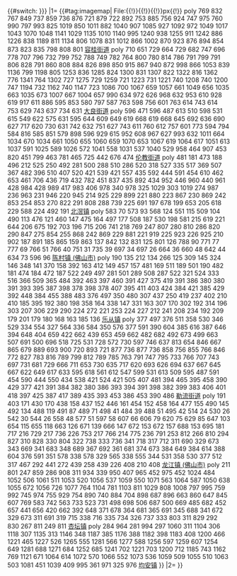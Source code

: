 <includeonly>{{#switch: {{{1|{{{type|1}}}}}}
|1=
<!--地图类型一开始-->
{{#tag:imagemap|
File:{{{file|China Shunde location map.svg}}}{{!}}{{{float|right}}}{{!}}{{{caption|顺德地图}}}{{!}}{{{width|450}}}px{{!}}{{{frame|border}}}
poly 769 832 767 849 737 859 736 876 721 879 722 892 753 885 756 924 747 975 760 990 797 993 825 1019 850 1011 882 1040 907 1085 927 1092 972 1049 1017 1043 1070 1048 1141 1029 1135 1010 1140 995 1240 938 1255 911 1242 886 1226 838 1189 811 1134 806 1078 831 1012 866 1002 870 923 876 894 854 873 823 835 798 808 801 [[容桂街道]]
poly 710 651 729 664 729 682 747 696 778 707 796 732 799 752 788 749 782 764 800 780 814 786 791 799 791 806 828 791 860 808 884 826 898 850 915 867 940 872 998 866 1053 839 1136 799 1198 805 1253 836 1285 824 1300 831 1307 822 1322 816 1362 776 1341 764 1302 727 1275 729 1259 721 1223 731 1221 740 1208 740 1200 747 1194 732 1162 740 1147 723 1086 700 1067 659 1057 661 1049 656 1035 663 1035 673 1007 667 1004 657 990 634 972 626 968 632 953 610 928 619 917 611 886 595 853 580 797 587 763 598 756 601 763 614 743 614 753 629 743 637 734 631 [[大良街道]]
poly 596 471 596 487 613 510 598 531 615 549 622 575 631 595 644 609 649 619 668 619 668 645 692 636 690 627 717 620 730 631 742 632 751 627 743 611 760 612 757 601 773 594 794 584 816 585 851 579 898 596 929 615 952 608 967 627 993 632 1011 664 1034 670 1034 661 1050 655 1060 659 1070 653 1067 619 1064 617 1051 613 1037 591 1025 589 1026 572 1041 558 1031 537 1040 529 958 464 907 453 820 451 799 463 781 465 725 442 676 474 [[伦教街道]]
poly 481 181 473 188 496 212 525 250 492 281 500 288 510 286 520 318 527 335 517 369 507 367 482 396 510 407 520 421 539 421 557 435 592 444 591 454 610 462 653 461 706 436 719 432 782 451 837 435 892 434 952 446 960 440 961 428 984 428 989 417 983 406 978 340 978 325 1029 303 1019 274 987 236 963 231 946 220 945 214 925 229 899 221 880 223 867 230 869 242 853 254 853 270 822 291 808 288 739 225 691 197 678 199 653 205 618 229 588 224 492 191 [[北滘镇]]
poly 583 70 573 93 568 124 551 115 509 104 490 113 476 121 460 147 475 164 497 177 508 187 530 198 581 215 619 221 644 206 675 192 703 196 715 206 741 218 769 247 807 280 810 286 820 290 847 275 854 255 868 242 869 229 881 221 919 225 923 226 925 210 902 187 891 185 865 159 863 137 842 132 831 125 801 126 788 90 771 77 777 69 766 51 766 40 751 31 735 39 697 34 697 26 664 36 660 48 642 44 634 73 596 96 [[陈村镇 (佛山市)]]
poly 190 135 212 134 266 125 309 145 324 146 348 141 370 158 392 163 412 149 457 157 481 169 511 189 501 190 482 181 474 184 472 187 522 249 497 281 501 289 508 287 522 321 524 333 516 366 509 365 484 392 463 397 460 391 427 375 419 391 386 380 380 391 393 395 387 398 378 398 378 407 395 411 403 424 384 421 385 429 392 448 384 455 388 483 376 497 350 480 307 437 250 419 237 402 210 410 185 395 192 380 198 358 164 338 147 331 163 307 170 302 192 314 196 303 207 306 229 290 224 272 221 253 224 227 212 241 208 234 192 209 179 201 179 180 168 163 185 136 [[乐从镇]]
poly 377 497 376 511 358 530 346 529 334 554 327 564 336 584 350 576 377 591 390 604 385 616 387 646 394 648 404 659 422 662 439 653 459 662 482 682 492 673 499 663 507 691 500 696 518 725 531 728 572 730 597 746 637 813 654 846 667 865 679 889 693 900 720 893 721 877 736 877 736 858 756 855 766 846 772 827 783 816 789 799 812 789 785 763 791 747 795 733 766 707 743 697 731 681 729 666 711 653 730 635 717 620 693 626 694 637 667 645 667 622 649 617 633 595 618 561 612 547 599 531 613 509 595 487 591 454 590 444 550 434 538 421 524 421 505 407 481 394 465 395 458 390 429 377 421 391 384 382 380 386 393 394 391 398 382 399 383 406 401 418 397 425 387 417 389 435 393 453 386 453 390 486 [[勒流街道]]
poly 191 403 171 430 170 438 158 437 152 446 161 454 152 458 164 477 155 490 145 492 134 488 119 491 87 489 71 498 41 484 39 488 51 495 42 514 24 530 26 542 30 544 26 558 48 577 51 597 58 607 66 606 79 620 75 629 85 647 103 654 115 655 118 663 126 671 139 666 147 672 153 672 157 688 153 695 181 717 216 729 217 736 226 753 217 766 214 775 236 791 253 812 266 810 294 827 310 828 330 804 322 738 333 736 341 718 317 712 311 690 329 673 343 669 341 683 348 689 367 692 361 681 374 673 384 649 384 614 388 604 376 591 351 578 338 578 329 565 338 555 344 531 358 530 377 512 317 467 292 441 272 439 258 439 226 408 210 408 [[龙江镇 (佛山市)]]
poly 211 801 247 859 286 908 311 934 339 950 407 965 452 975 452 1024 484 1052 506 1061 511 1053 520 1056 537 1059 550 1071 563 1064 587 1050 638 1055 672 1056 726 1077 764 1104 781 1103 811 1029 808 1008 797 995 759 992 745 974 755 929 754 890 740 884 704 898 687 896 663 860 647 845 607 769 583 742 563 733 523 731 498 698 506 687 500 669 485 682 452 657 441 656 420 662 392 648 371 678 364 681 365 691 345 688 341 672 329 673 311 691 319 715 338 716 335 734 326 737 333 803 311 829 292 830 267 811 249 811 [[杏坛镇]]
poly 284 964 281 994 297 1060 311 1104 306 1118 307 1135 313 1146 348 1187 385 1176 388 1182 398 1183 408 1200 466 1221 465 1227 526 1265 555 1281 566 1277 588 1256 597 1259 607 1254 649 1281 688 1271 684 1252 685 1241 702 1221 703 1200 712 1185 743 1162 769 1121 671 1064 614 1072 570 1066 552 1073 536 1059 509 1055 510 1063 503 1081 451 1039 409 995 361 971 325 976 [[均安镇]]
}}
<!--地图类型一结束-->
|2=
<!--地图类型二开始-->
{{Location map+|顺德|AlternativeMap={{{file|}}}|width={{{width|290}}}|alt=顺德地图|float={{{float|none}}}|caption={{{caption|}}}|places=
{{Location map~|顺德|lat=22.80521|long=113.29339|label=[[顺德区|顺德]]}}
{{Location map~|顺德|lat=22.84102|long=113.253309|label=[[大良街道|大良]]}}
{{Location map~|顺德|lat=22.762231|long=113.258780|label=[[容桂街道|容桂]]}}
{{Location map~|顺德|lat=22.86764|long=113.221181|label=[[伦教街道|伦教]]}}
{{Location map~|顺德|lat=22.84902|long=113.13783|label=[[勒流街道|勒流]]}}
{{Location map~|顺德|lat=22.92818|long=113.207223|label=[[北滘镇|北滘]]}}
{{Location map~|顺德|lat=22.95852|long=113.089039|label=[[乐从镇|乐从]]}}
{{Location map~|顺德|lat=22.71448|long=113.145623|label=[[均安镇|均安]]}}
{{Location map~|顺德|lat=22.78825|long=113.152611|label=[[杏坛镇|杏坛]]}}
{{Location map~|顺德|lat=22.95412|long=113.23496|label=[[陈村镇 (佛山市)|陈村]]}}
{{Location map~|顺德|lat=22.86836|long=113.073807|label=[[龙江镇 (佛山市)|龙江]]}}
}}
<!--地图类型二结束-->
}}</includeonly><noinclude>{{documentation}}[[Category:顺德区|{{PAGENAME}}]]</noinclude>